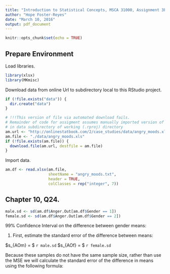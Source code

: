 ```yaml
---
title: "Introduction to Statistical Concepts, MSCA 31000, Assignment 3b"
author: "Hope Foster-Reyes"
date: "March 10, 2016"
output: pdf_document
---
```



```r
knitr::opts_chunk$set(echo = TRUE)
```

## Prepare Environment

Load libraries.

```r
library(xlsx)
library(MKmisc)
```


Download data from online Url to subdirectory local to this RStudio project.

```r
if (!file.exists("data")) {
  dir.create("data")
}

# !!!This version of file via automated download fails. 
# Remainder of code for assigment assumes manually imported version of .xlsx file located 
# in data subdirectory of working (.rproj) directory
am.url <- "http://onlinestatbook.com/2/case_studies/data/angry_moods.xls"
am.file <- "./data/angry_moods.xls"
if (!file.exists(am.file)) {
  download.file(am.url, destfile = am.file)
}
```

Import data.

```r
am.df <- read.xlsx(am.file, 
                   sheetName = "angry_moods.txt", 
                   header = TRUE,
                   colClasses = rep("integer", 7))
```

## Chapter 10, Q24.

```r
male.sd <- sd(am.df$Anger.Out[am.df$Gender == 1])
female.sd <- sd(am.df$Anger.Out[am.df$Gender == 2])

```

99% Confidence Interval on the difference between gender means:



1. First, estimate the standard error of the difference between means:

$s_{AOm} = $ `r male.sd`
$s_{AOf} = $ `r female.sd`

Because these samples do not have the same sample size, rather than use the MSE we will calculate the standard error of the difference in means using the following formula:


